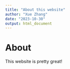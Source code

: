 ```yaml
---
title: "About this website"
author: "Xue Zhang"
date: "2023-10-30"
output: html_document
---
```


# About

This website is pretty great!